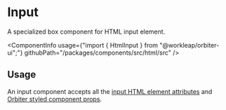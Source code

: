 
<Meta of={InputStories} />

# Input

<Tagline>A specialized <Link href="?path=/docs/box--default-story">box</Link> component for HTML input element.</Tagline>

<ComponentInfo
    usage={"import { HtmlInput } from \"@workleap/orbiter-ui\";"}
    githubPath="/packages/components/src/html/src"
/>

## Usage

An input component accepts all the [input HTML element attributes](https://developer.mozilla.org/en-US/docs/Web/HTML/Element/input) and [Orbiter styled component props](?path=/docs/styling--page).

<Canvas of={InputStories.Example} />
